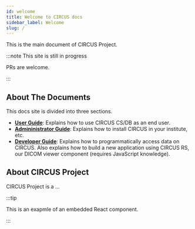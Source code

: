 ```yaml
---
id: welcome
title: Welcome to CIRCUS docs
sidebar_label: Welcome
slug: /
---
```


This is the main document of CIRCUS Project.

:::note This site is still in progress

PRs are welcome.

:::

## About The Documents

This docs site is divided into three sections.

- **[User Guide](users/login)**: Explains how to use CIRCUS CS/DB as an end user.
- **[Admininistrator Guide](admin/installation)**: Explains how to install CIRCUS in your institute, etc.
- **[Developer Guide](api-intro)**: Explains how to programmatically access data on CIRCUS. Also explains how to build a new application using CIRCUS RS, our DICOM viewer component (requires JavaScript knowledge).

## About CIRCUS Project

CIRCUS Project is a ...


:::tip

This is an exapmle of an embedded React component.

<Timer />

:::
